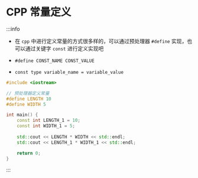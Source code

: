 # CPP 常量定义

:::info

* 在 `cpp` 中进行定义常量的方式很多样的，可以通过预处理器 `#define` 实现，也可以通过关键字 `const` 进行定义实现吧

* `#define CONST_NAME CONST_VALUE`

* `const type variable_name = variable_value`

```cpp
#include <iostream>

// 预处理器定义常量
#define LENGTH 10
#define WIDTH 5

int main() {
    const int LENGTH_1 = 10;
    const int WIDTH_1 = 5;
    
    std::cout << LENGTH * WIDTH << std::endl;
    std::cout << LENGTH_1 * WIDTH_1 << std::endl;

    return 0;
}
```

:::